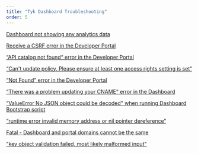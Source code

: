 ```yaml
---
title: "Tyk Dashboard Troubleshooting"
order: 5
---
```


[Dashboard not showing any analytics data](/5.6/troubleshooting/tyk-dashboard/dashboard-not-showing-analytics-data)

[Receive a CSRF error in the Developer Portal](/5.6/troubleshooting/tyk-dashboard/receive-csrf-error-developer-portal)

[“API catalog not found“ error in the Developer Portal](/5.6/troubleshooting/tyk-dashboard/api-catalogue-not-found-error-developer-portal)

[“Can't update policy. Please ensure at least one access rights setting is set“](/5.6/troubleshooting/tyk-dashboard/cant-update-policy-please-ensure-least-one-access-rights-setting-set)

[“Not Found” error in the Developer Portal](/5.6/troubleshooting/tyk-dashboard/not-found-error-developer-portal)

[“There was a problem updating your CNAME“ error in the Dashboard](/5.6/troubleshooting/tyk-dashboard/not-found-error-developer-portal)

[“ValueError No JSON object could be decoded" when running Dashboard Bootstrap script](/5.6/troubleshooting/tyk-dashboard/value-error-no-json-object-decoded-running-dashboard-bootstrap-script)

[“runtime error invalid memory address or nil pointer dereference“](/5.6/troubleshooting/tyk-dashboard/runtime-error-invalid-memory-address-nil-pointer-dereference)

[Fatal - Dashboard and portal domains cannot be the same](/5.6/troubleshooting/tyk-dashboard/fatal-dashboard-portal-domains-same)

["key object validation failed, most likely malformed input"](/5.6/troubleshooting/tyk-dashboard/key-object-validation-failed-most-likely-malformed-input)
